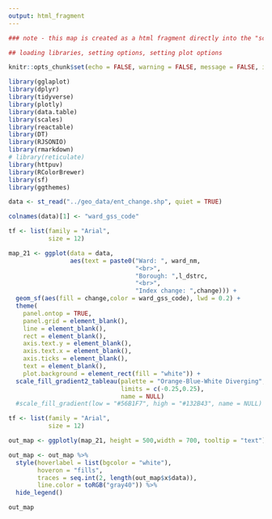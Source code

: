 ```yaml
---
output: html_fragment
---
```


```r
### note - this map is created as a html fragment directly into the "scripts" folder. It is then placed manually into the "fragments" folder. This isn't automated and must be carried out manually - if this isn't done the document won't run correctly when the file "template_religion.Rmd" file is run.
```


```r
## loading libraries, setting options, setting plot options

knitr::opts_chunk$set(echo = FALSE, warning = FALSE, message = FALSE, include = TRUE)

library(gglaplot)
library(dplyr)
library(tidyverse)
library(plotly)
library(data.table)
library(scales)
library(reactable)
library(DT)
library(RJSONIO)
library(rmarkdown)
# library(reticulate)
library(httpuv)
library(RColorBrewer)
library(sf)
library(ggthemes)

```


```r

data <- st_read("../geo_data/ent_change.shp", quiet = TRUE)

colnames(data)[1] <- "ward_gss_code"

tf <- list(family = "Arial",
           size = 12)

map_21 <- ggplot(data = data, 
                 aes(text = paste0("Ward: ", ward_nm,
                                   "<br>",
                                   "Borough: ",l_dstrc,
                                   "<br>",
                                   "Index change: ",change))) + 
  geom_sf(aes(fill = change,color = ward_gss_code), lwd = 0.2) + 
  theme(
    panel.ontop = TRUE,
    panel.grid = element_blank(), 
    line = element_blank(), 
    rect = element_blank(), 
    axis.text.y = element_blank(),
    axis.text.x = element_blank(),
    axis.ticks = element_blank(),
    text = element_blank(), 
    plot.background = element_rect(fill = "white")) + 
  scale_fill_gradient2_tableau(palette = "Orange-Blue-White Diverging",
                               limits = c(-0.25,0.25),
                               name = NULL)
  #scale_fill_gradient(low = "#56B1F7", high = "#132B43", name = NULL)

tf <- list(family = "Arial",
           size = 12)

out_map <- ggplotly(map_21, height = 500,width = 700, tooltip = "text")

out_map <- out_map %>%
  style(hoverlabel = list(bgcolor = "white"),
        hoveron = "fills",
        traces = seq.int(2, length(out_map$x$data)),
        line.color = toRGB("gray40")) %>%
  hide_legend()

out_map

```



